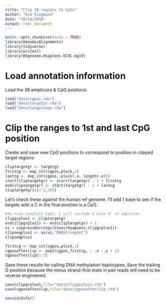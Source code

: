 ```yaml
---
title: "Clip 38 regions to CpGs"
author: "Kim Siegmund"
date: "10/14/2019"
output: html_document
---
```


```r
knitr::opts_chunk$set(echo = TRUE)
library(GenomicAlignments)
library(tidyverse)
library(writexl)
library(BSgenome.Hsapiens.UCSC.hg19)
```

# Load annotation information

Load the 38 amplicons & CpG positions.
```r
load("data/cgpos.rda")
load("data/targetgr.rda")
load("data/targetseqs.rda")
```

# Clip the ranges to 1st and last CpG position
Create and save new CpG positions to correspond to position in clipped target regions

```r
cliptargetgr <- targetgr
firstcg <- map_int(cgpos,pluck,1)
lastcg <- map_int(cgpos,~pluck(.x, length(.x)))
start(cliptargetgr) <- start(targetgr) - 1 + firstcg
end(cliptargetgr) <- start(targetgr) - 1 + lastcg
cliptargetgr[c(1:2,38)]
```

Let's check these against the human ref genome. I'll add 1 base to see if the targets with a C in the final position is a CpG.
```r
#to view complete CpGs, I will include 1 base 3' of amplicon.
clipgrplus1 <- cliptargetgr
end(clipgrplus1) <- end(cliptargetgr) + 1
vi = suppressWarnings(Views(Hsapiens,clipgrplus1))
clipseqplus1 <- as(vi,"DNAStringSet")
clipseqplus1
```

```r
firstcg <- map_int(cgpos,pluck,1)  
cgposafterclip <- map2(cgpos,firstcg, ~ .x -.y + 1)
cgposafterclip[1:3]
```

Save these results for calling DNA methylation haplotypes. Save the trailing G position because the minus strand-first mate in pair reads will need to be reverse engineered.
```r
save(clipgrplus1,file="data/clipgrplus1.rda")
save(cgposafterclip,file="data/cgposafterclip.rda")
```

```r
sessionInfo()
```

